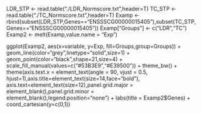 LDR_STP <- read.table("./LDR_Normscore.txt",header=T)
TC_STP <- read.table("./TC_Normscore.txt",header=T)
Examp <- rbind(subset(LDR_STP,Genes=="ENSSSCG00000015405"),subset(TC_STP,Genes=="ENSSSCG00000015405"))
Examp["Groups"] <- c("LDR","TC")
Examp2 <- melt(Examp,value.name = "Exp")


ggplot(Examp2, aes(x=variable, y=Exp, fill=Groups,group=Groups)) + geom_line(color="grey",linetype="solid",size=1) + geom_point(color="black",shape=21,size=4) + scale_fill_manual(values=c("#53B3E9","#E39500")) + theme_bw() + theme(axis.text.x = element_text(angle = 90, vjust = 0.5, hjust=1),axis.title=element_text(size=14,face="bold"), axis.text=element_text(size=12),panel.grid.major = element_blank(),panel.grid.minor = element_blank(),legend.position="none") + labs(title = Examp2$Genes) + coord_cartesian(y=c(0,1))